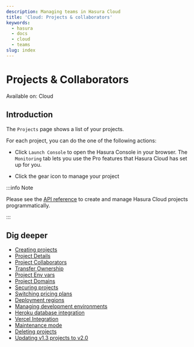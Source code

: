 ```yaml
---
description: Managing teams in Hasura Cloud
title: 'Cloud: Projects & collaborators'
keywords:
  - hasura
  - docs
  - cloud
  - teams
slug: index
---
```




# <Collaborators /> Projects & Collaborators

<div className="badge badge--primary heading-badge">Available on: Cloud</div>

## Introduction

The `Projects` page shows a list of your projects.

<Thumbnail src="/img/projects/projects-list.png" alt="Projects list" width="1200px" />

For each project, you can do the one of the following actions:

<Thumbnail src="/img/projects/project-actions.png" alt="Project actions" width="860px" />

- Click `Launch Console` to open the Hasura Console in your browser. The `Monitoring` tab lets you use the Pro features
  that Hasura Cloud has set up for you.

<Thumbnail src="/img/observability/monitoring-tab-overview.png" alt="Hasura Console: Monitoring tab" width="900px" />

- Click the gear icon to manage your project

<Thumbnail src="/img/projects/project-details.png" alt="General tab" width="900px" />

:::info Note

Please see the [API reference](/api-reference/cloud-api-reference.mdx) to create and manage Hasura Cloud projects
programmatically.

:::

## Dig deeper

- [Creating projects](/hasura-cloud/projects/create.mdx)
- [Project Details](/hasura-cloud/projects/details.mdx)
- [Project Collaborators](/hasura-cloud/projects/collaborators.mdx)
- [Transfer Ownership](/hasura-cloud/projects/ownership.mdx)
- [Project Env vars](/hasura-cloud/projects/env-vars.mdx)
- [Project Domains](/hasura-cloud/projects/domains.mdx)
- [Securing projects](/hasura-cloud/projects/secure.mdx)
- [Switching pricing plans](/hasura-cloud/projects/pricing.mdx)
- [Deployment regions](/hasura-cloud/projects/regions.mdx)
- [Managing development environments](/hasura-cloud/projects/environments.mdx)
- [Heroku database integration](/hasura-cloud/projects/heroku-url-sync.mdx)
- [Vercel Integration](/hasura-cloud/projects/vercel-integration.mdx)
- [Maintenance mode](/hasura-cloud/projects/maintenance-mode.mdx)
- [Deleting projects](/hasura-cloud/projects/delete.mdx)
- [Updating v1.3 projects to v2.0](/hasura-cloud/projects/move-project-v2.mdx)
